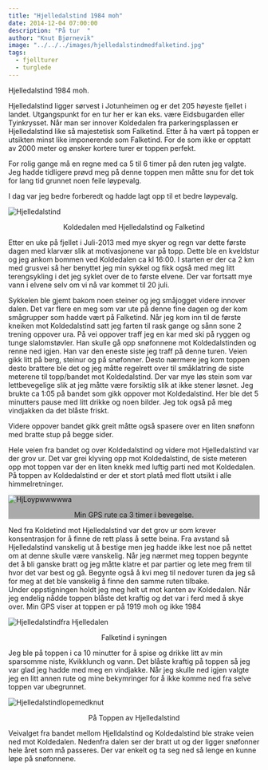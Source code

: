 ```yaml
---
title: "Hjelledalstind 1984 moh"
date: 2014-12-04 07:00:00
description: "På tur  "
author: "Knut Bjørnevik"
image: "../../../images/hjelledalstindmedfalketind.jpg"
tags:
  - fjellturer
  - turglede
---
```


Hjelledalstind 1984 moh.


Hjelledalstind ligger sørvest i Jotunheimen og er det 205 høyeste fjellet i landet. Utgangspunkt for en tur her er kan eks. være Eidsbugarden eller Tyinkrysset.
 Når man ser innover Koldedalen fra parkeringsplassen er Hjelledalstind like så majestetisk som Falketind.  Etter å ha vært på toppen er utsikten minst like imponerende som Falketind.  For de som ikke er opptatt av 2000 meter og ønsker kortere turer er toppen perfekt.

For rolig gange må en regne med ca 5 til 6 timer på den ruten jeg valgte. 
Jeg hadde tidligere prøvd meg på denne toppen men måtte snu for det tok for lang tid grunnet noen feile løypevalg. 

I dag var jeg bedre forberedt og hadde lagt opp til et bedre løypevalg.

![Hjelledalstind](../../../images/hjelldalstind1.jpg)
<p style="text-align:center">Koldedalen med Hjelledalstind og Falketind </p>



Etter en uke på fjellet i Juli-2013 med mye skyer og  regn var dette første dagen med klarvær slik at motivasjonene var på topp.
Dette ble en kveldstur og jeg ankom bommen ved Koldedalen ca kl 16:00. I starten er der ca 2 km med grusvei så her benyttet jeg min sykkel og fikk også med meg litt terengsykling i det jeg syklet over de to første elvene. Der var fortsatt mye vann i elvene selv om vi nå var kommet til 20 juli.

Sykkelen ble gjemt bakom noen steiner og jeg småjogget videre innover dalen.  Det var flere en meg som var ute på denne fine dagen og der kom smågrupper som hadde vært på Falketind.
Når jeg kom inn til de første kneiken mot Koldedalstind satt jeg farten til rask gange og sånn sone 2 trening oppover ura.
På vei oppover traff jeg en kar med ski på ryggen og tunge slalomstøvler.  Han skulle gå opp snøfonnene mot Koldedalstinden og renne ned igjen.  Han var den eneste siste jeg traff på denne turen.
Veien gikk litt på berg, steinur og på snøfonner. Desto nærmere jeg kom toppen desto brattere ble det og jeg måtte regelrett over til småklatring de siste meterene til topp/bandet mot Koldedalstind.  Der var mye løs stein som var lettbevegelige slik at jeg måtte være forsiktig slik at ikke stener løsnet.
Jeg brukte ca 1:05 på bandet som gikk oppover mot Koldedalstind. Her ble det 5 minutters pause med litt drikke og noen bilder. Jeg tok også på meg vindjakken da det blåste friskt.

Videre oppover bandet gikk greit måtte også spasere over en liten snøfonn med bratte stup på begge sider.
<div class="row" >
  <div class="col-sm-4" >
Hele veien fra bandet og over Koldedalstind og videre mot Hjelledalstind var der grov ur.
Det var grei klyving  opp mot Koldedalstind, de siste meteren opp mot toppen var der en liten knekk med luftig parti ned mot Koldedalen.
På toppen av Koldedalstind er der et stort platå med flott utsikt i alle himmelretninger.
          

</div>
<div class="col-sm-8" style="background-color:#aaa;" >

![HjLoypwwwwwa](../../../images/hjelledalsnipaloype.jpg)
<p style="text-align:center">Min GPS rute ca 3 timer i bevegelse.</p>
</div>
</div>



Ned fra Koldetind mot Hjelledalstind var det grov ur som krever konsentrasjon for å finne de rett plass å sette  beina.
Fra avstand så Hjelledalstind vanskelig ut å bestige men jeg hadde ikke lest noe på nettet om at denne skulle være vanskelig.
Når jeg nærmet meg toppen begynte det å bli ganske bratt og jeg måtte klatre et par partier og lete meg frem til hvor det var best og gå.
Begynte også å kvi meg til nedover turen da jeg så for meg at det ble vanskelig å finne den samme ruten tilbake.  
Under oppstigningen holdt jeg meg helt ut mot kanten av Koldedalen. 
Når jeg endelig nådde toppen blåste det kraftig og det var i ferd med å skye over. Min GPS viser at toppen er på 1919 moh og ikke 1984

![Hjelledalstindfra Hjelledalen](../../../images/falketidfrahjelldalstind.jpg)
<p style="text-align:center">Falketind i syningen </p>

Jeg ble på toppen i ca 10 minutter for å spise og drikke litt av min sparsomme niste, Kvikklunch og vann. Det blåste kraftig på toppen så jeg var glad jeg hadde med meg en vindjakke. Når jeg skulle ned igjen valgte jeg en litt annen rute og mine bekymringer for å ikke komme ned fra selve toppen var ubegrunnet.

![Hjelledalstindlopemedknut](../../../images/hjelldalstindmedknut.jpg)
<p style="text-align:center">På Toppen av Hjelledalstind</p>
Veivalget fra bandet  mellom Hjelldalstind og Koldedalstind ble strake veien ned mot Koldedalen.  Nedenfra dalen ser der bratt ut og der ligger snøfonner hele året som må passeres.  Der var enkelt og ta seg ned så lenge en kunne løpe på snøfonnene.
